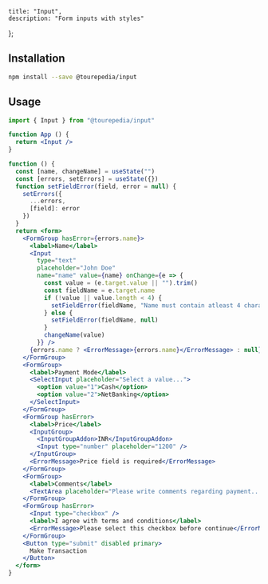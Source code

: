 
    title: "Input",
    description: "Form inputs with styles"
};



## Installation

```bash
npm install --save @tourepedia/input
```

## Usage

```jsx
import { Input } from "@tourepedia/input"

function App () {
  return <Input />
}
```

```jsx live=true
function () {
  const [name, changeName] = useState("")
  const [errors, setErrors] = useState({})
  function setFieldError(field, error = null) {
    setErrors({
      ...errors,
      [field]: error
    })
  }
  return <form>
    <FormGroup hasError={errors.name}>
      <label>Name</label>
      <Input
        type="text"
        placeholder="John Doe"
        name="name" value={name} onChange={e => {
          const value = (e.target.value || "").trim()
          const fieldName = e.target.name
          if (!value || value.length < 4) {
            setFieldError(fieldName, "Name must contain atleast 4 characters")
          } else {
            setFieldError(fieldName, null)
          }
          changeName(value)
        }} />
      {errors.name ? <ErrorMessage>{errors.name}</ErrorMessage> : null}
    </FormGroup>
    <FormGroup>
      <label>Payment Mode</label>
      <SelectInput placeholder="Select a value...">
        <option value="1">Cash</option>
        <option value="2">NetBanking</option>
      </SelectInput>
    </FormGroup>
    <FormGroup hasError>
      <label>Price</label>
      <InputGroup>
        <InputGroupAddon>INR</InputGroupAddon>
        <Input type="number" placeholder="1200" />
      </InputGroup>
      <ErrorMessage>Price field is required</ErrorMessage>
    </FormGroup>
    <FormGroup>
      <label>Comments</label>
      <TextArea placeholder="Please write comments regarding payment..." />
    </FormGroup>
    <FormGroup hasError>
      <Input type="checkbox" />
      <label>I agree with terms and conditions</label>
      <ErrorMessage>Please select this checkbox before continue</ErrorMessage>
    </FormGroup>
    <Button type="submit" disabled primary>
      Make Transaction
    </Button>
  </form>
}
```

